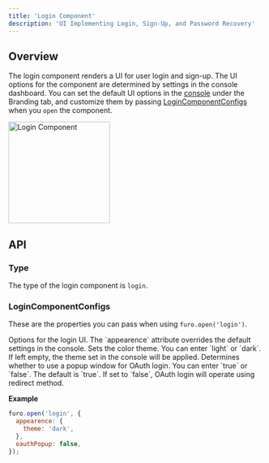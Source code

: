```yaml
---
title: 'Login Component'
description: 'UI Implementing Login, Sign-Up, and Password Recovery'
---
```


## Overview

The login component renders a UI for user login and sign-up. The UI options for the component are determined by settings in the console dashboard. You can set the default UI options in the [console](https://console.furo.one) under the Branding tab, and customize them by passing [LoginComponentConfigs](#logincomponentconfigs) when you `open` the component.

<Frame>
  <img
    nozoom="true"
    src="/images/login-component.jpg"
    alt="Login Component"
    width="200"
  />
</Frame>

## API

### Type

The type of the login component is `login`.

### LoginComponentConfigs

These are the properties you can pass when using `furo.open('login')`.

<ParamField path="appearence" type="object">
  Options for the login UI. The `appearence` attribute overrides the default settings in the console.

  <Expandable title="properties" defaultOpen>
    <ResponseField name="theme" type="string">
      Sets the color theme. You can enter `light` or `dark`. If left empty, the theme set in the console will be applied.
    </ResponseField>
  </Expandable>
</ParamField>

<ParamField path="oauthPopup" type="boolean" default={true}>
  Determines whether to use a popup window for OAuth login. You can enter `true`
  or `false`. The default is `true`. If set to `false`, OAuth login will operate
  using redirect method.
</ParamField>

**Example**

```js
furo.open('login', {
  appearence: {
    theme: 'dark',
  },
  oauthPopup: false,
});
```
